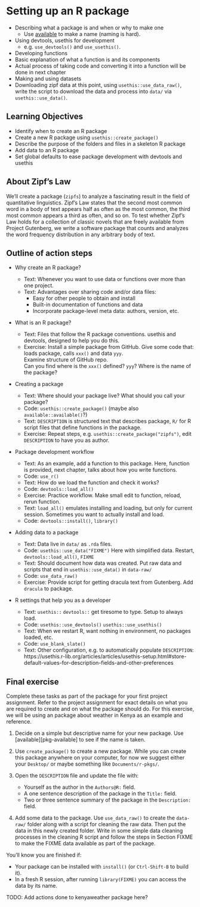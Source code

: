 # Setting up an R package {#package-setup}

- Describing what a package is and when or why to make one
    - Use [available](https://github.com/r-lib/available) to make a name (naming is hard).
- Using devtools, usethis for development
    - e.g. `use_devtools()` and `use_usethis()`.
- Developing functions
- Basic explanation of what a function is and its components
- Actual process of taking code and converting it into a function will
    be done in next chapter
- Making and using datasets
- Downloading zipf data at this point, using `usethis::use_data_raw()`, write the script to download the data and process into `data/` via `usethis::use_data()`.

## Learning Objectives

* Identify when to create an R package
* Create a new R package using `usethis::create_package()`
* Describe the purpose of the folders and files in a skeleton R package
* Add data to an R package
* Set global defaults to ease package development with devtools and usethis

## About Zipf's Law

We'll create a package (`zipfs`) to analyze a fascinating result in the field of
quantitative linguistics. Zipf’s Law states that the second most common word in
a body of text appears half as often as the most common, the third most common
appears a third as often, and so on. To test whether Zipf’s Law holds for a
collection of classic novels that are freely available from Project Gutenberg,
we write a software package that counts and analyzes the word frequency
distribution in any arbitrary body of text.

## Outline of action steps

* Why create an R package? 

    * Text: Whenever you want to use data or functions over more than one project.
    * Text: Advantages over sharing code and/or data files:
        * Easy for other people to obtain and install
        * Built-in documentation of functions and data
        * Incorporate package-level meta data: authors, version, etc.

* What is an R package?

    * Text: Files that follow the R package conventions. usethis and devtools, 
    designed to help you do this.  
    * Exercise: Install a simple package from GitHub.
    Give some code that: loads package, 
    calls `xxx()` and data `yyy`.  
    Examine structure of GitHub repo.   
    Can you find where is the `xxx()` defined?  `yyy`? 
    Where is the name of the package? 
    
* Creating a package    

    * Text: Where should your package live? What should you call your package?
    * Code: `usethis::create_package()` (maybe also `available::available()`?)
    * Text: `DESCRIPTION` is structured text that describes package, 
    `R/` for R script files that define functions in the package. 
    * Exercise: Repeat steps, e.g. `usethis::create_package("zipfs")`, 
    edit `DESCRIPTION` to have you as author.
 

* Package development workflow
    
    * Text: As an example, add a function to this package. 
    Here, function is provided, next chapter, talks about how you
    write functions. 
    * Code: `use_r()`
    * Text: How do we load the function and check it works?
    * Code: `devtools::load_all()`
    * Exercise: Practice workflow. Make small edit to function, reload, 
    rerun function.
    * Text: `load_all()` emulates installing and loading, but only
    for current session.  Sometimes you want to actually install and load.
    * Code: `devtools::install()`, `library()`
    
* Adding data to a package

    * Text: Data live in `data/` as `.rda` files.  
    * Code: `usethis::use_data("FIXME")` Here with simplified data. Restart, `devtools::load_all()`, `FIXME`
    * Text: Should document how data was created. 
    Put raw data and scripts that end in `usethis::use_data()` in `data-raw/`
    * Code: `use_data_raw()` 
    * Exercise: Provide script for getting dracula text from Gutenberg. 
    Add `dracula` to package.

* R settings that help you as a developer
    
    * Text: `usethis::` `devtools::` get tiresome to type.  Setup to always load.
    * Code: `usethis::use_devtools()` `usethis::use_usethis()`
    * Text: When we restart R, want nothing in environment, no packages loaded, etc.
    * Code: `use_blank_slate()`
    * Text: Other configuration, e.g. to automatically populate `DESCRIPTION`:  https://usethis.r-lib.org/articles/articles/usethis-setup.html#store-default-values-for-description-fields-and-other-preferences
    
    
## Final exercise

Complete these tasks as part of the package for your first project assignment.
Refer to the project assignment for exact details on what you are required to
create and on what the package should do. For this exercise, we will be using
an package about weather in Kenya as an example and reference.

1. Decide on a simple but descriptive name for your new package. Use
[available][pkg-available] to see if the name is taken.

2. Use `create_package()` to create a new package. While you can create this
package anywhere on your computer, for now we suggest either your `Desktop/` or
maybe something like `Documents/r-pkgs/`.

3. Open the `DESCRIPTION` file and update the file with:
    * Yourself as the author in the `Authors@R:` field.
    * A one sentence description of the package in the `Title:` field.
    * Two or three sentence summary of the package in the `Description:` field.

4. Add some data to the package. Use `use_data_raw()` to create the `data-raw/`
folder along with a script for cleaning the raw data. Then put the data in this
newly created folder. Write in some simple data cleaning processes in the cleaning
R script and follow the steps in Section FIXME to make the FIXME data available
as part of the package.
 
You'll know you are finished if:

* Your package can be installed with `install()` (or `Ctrl-Shift-B` to build it).
* In a fresh R session, after running `library(FIXME)` you can access the data
by its name.

TODO: Add actions done to kenyaweather package here?
